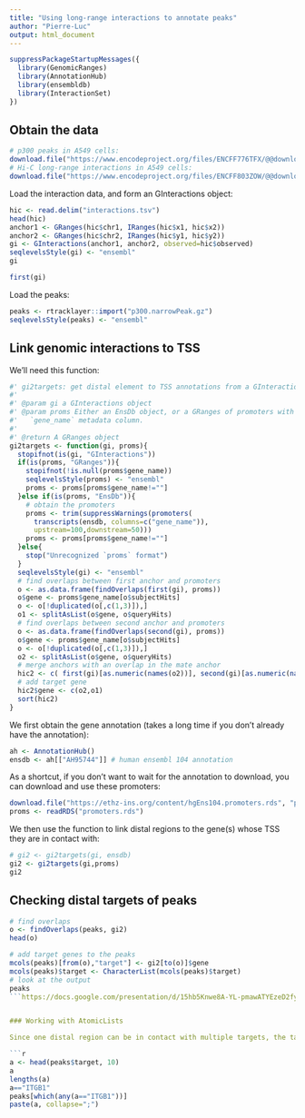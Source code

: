 ```yaml
---
title: "Using long-range interactions to annotate peaks"
author: "Pierre-Luc"
output: html_document
---
```


```r
suppressPackageStartupMessages({
  library(GenomicRanges)
  library(AnnotationHub)
  library(ensembldb)
  library(InteractionSet)
})
```

## Obtain the data

```r
# p300 peaks in A549 cells:
download.file("https://www.encodeproject.org/files/ENCFF776TFX/@@download/ENCFF776TFX.bed.gz", "p300.narrowPeak.gz")
# Hi-C long-range interactions in A549 cells:
download.file("https://www.encodeproject.org/files/ENCFF803ZOW/@@download/ENCFF803ZOW.tsv", "interactions.tsv")
```

Load the interaction data, and form an GInteractions object:

```r
hic <- read.delim("interactions.tsv")
head(hic)
anchor1 <- GRanges(hic$chr1, IRanges(hic$x1, hic$x2))
anchor2 <- GRanges(hic$chr2, IRanges(hic$y1, hic$y2))
gi <- GInteractions(anchor1, anchor2, observed=hic$observed)
seqlevelsStyle(gi) <- "ensembl"
gi
```

```r
first(gi)
```



Load the peaks:

```r
peaks <- rtracklayer::import("p300.narrowPeak.gz")
seqlevelsStyle(peaks) <- "ensembl"
```

## Link genomic interactions to TSS

We'll need this function:

```r
#' gi2targets: get distal element to TSS annotations from a GInteractions object
#'
#' @param gi a GInteractions object
#' @param proms Either an EnsDb object, or a GRanges of promoters with the 
#'   `gene_name` metadata column.
#'
#' @return A GRanges object
gi2targets <- function(gi, proms){
  stopifnot(is(gi, "GInteractions"))
  if(is(proms, "GRanges")){
    stopifnot(!is.null(proms$gene_name))
    seqlevelsStyle(proms) <- "ensembl"
    proms <- proms[proms$gene_name!=""]
  }else if(is(proms, "EnsDb")){
    # obtain the promoters
    proms <- trim(suppressWarnings(promoters(
      transcripts(ensdb, columns=c("gene_name")),
      upstream=100,downstream=50)))
    proms <- proms[proms$gene_name!=""]
  }else{
    stop("Unrecognized `proms` format")
  }
  seqlevelsStyle(gi) <- "ensembl"
  # find overlaps between first anchor and promoters
  o <- as.data.frame(findOverlaps(first(gi), proms))
  o$gene <- proms$gene_name[o$subjectHits]
  o <- o[!duplicated(o[,c(1,3)]),]
  o1 <- splitAsList(o$gene, o$queryHits)
  # find overlaps between second anchor and promoters
  o <- as.data.frame(findOverlaps(second(gi), proms))
  o$gene <- proms$gene_name[o$subjectHits]
  o <- o[!duplicated(o[,c(1,3)]),]
  o2 <- splitAsList(o$gene, o$queryHits)
  # merge anchors with an overlap in the mate anchor
  hic2 <- c( first(gi)[as.numeric(names(o2))], second(gi)[as.numeric(names(o1))] )
  # add target gene
  hic2$gene <- c(o2,o1)
  sort(hic2)
}
```

We first obtain the gene annotation (takes a long time if you don't already have the annotation):

```r
ah <- AnnotationHub()
ensdb <- ah[["AH95744"]] # human ensembl 104 annotation
```

As a shortcut, if you don't want to wait for the annotation to download, you can download and use these promoters:

```r
download.file("https://ethz-ins.org/content/hgEns104.promoters.rds", "promoters.rds")
proms <- readRDS("promoters.rds")
```


We then use the function to link distal regions to the gene(s) whose TSS they are in contact with:

```r
# gi2 <- gi2targets(gi, ensdb)
gi2 <- gi2targets(gi,proms)
gi2

```

## Checking distal targets of peaks

```r
# find overlaps
o <- findOverlaps(peaks, gi2)
head(o)

# add target genes to the peaks
mcols(peaks)[from(o),"target"] <- gi2[to(o)]$gene
mcols(peaks)$target <- CharacterList(mcols(peaks)$target)
# look at the output
peaks
```https://docs.google.com/presentation/d/15hb5Knwe8A-YL-pmawATYEzeD2fyN7Tu-e5P6hvo9v4/edit#slide=id.g24a8a99368d_0_0


### Working with AtomicLists

Since one distal region can be in contact with multiple targets, the target column can contain multiple genes. In this case, we encode this using a `CharacterList` object, an extension of the `AtomicList` object, which is a powerful way of dealing with lists of atomic elements in R.

```r
a <- head(peaks$target, 10)
a
lengths(a)
a=="ITGB1"
peaks[which(any(a=="ITGB1"))]
paste(a, collapse=";")
```

